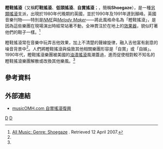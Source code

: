 {{refimprove|time=2009-08-19T04:24:15+00:00}}
{{Infobox Music genre
|bgcolor           = crimson
|color             = white
|name              = 瞪鞋搖滾
|stylistic_origins = [[另類搖滾|另類搖滾]] <br /> [[夢幻流行|夢幻流行]] <br /> [[太空搖滾|太空搖滾]] <br /> [[迷幻搖滾|迷幻搖滾]] <br /> [[噪音流行|噪音流行]] <br /> [[Drone_music|Drone music]]
|cultural_origins  = 1980年代中晚期的英國
|instruments       = [[吉他|吉他]]、[[歌唱|歌聲]]、[[貝斯|貝斯]]、[[爵士鼓|鼓]]
|popularity        = 1980年代早中期較處低潮，但1980年代晚期至1990年代早期間逐漸受到重視；自此後轉向地下。
|derivatives       = [[Nu_Gaze|Nu Gaze]]
|subgenrelist      = [[Nu_Gaze|Nu Gaze]]
|fusiongenres      = [[後金屬|後金屬]] – [[後搖滾|後搖滾]]
|regional_scenes   = [[The_Scene_That_Celebrates_Itself|The Scene That Celebrates Itself]]
|other_topics      = [[瞪鞋搖滾音樂家列表|音樂家列表]]
}}
'''瞪鞋搖滾'''（又稱'''盯鞋搖滾'''、'''低頭搖滾'''、'''自賞搖滾'''；{{lang-en|'''Shoegazing'''}}，簡稱'''Shoegaze'''），是一種[[另類搖滾|另類搖滾]]支派，出現於1980年代晚期的英國，並於1990年及1991年達到顛峰。英國音樂刊物——特別是''[[NME|NME]]''與''[[Melody_Maker|Melody Maker]]''——將此風格命名為「瞪鞋搖滾」，是因為這些樂團在現場演出時經常站著不動，全神貫注於在地上的[[效果器|效果器]]，貌似盯著他們的鞋子一樣。<ref name="all_music">[http://www.allmusic.com/explore/style/shoegaze-d2680 All Music: Genre: Shoegaze] {{WebCite|url=https://www.webcitation.org/5wjkalKMT?url=http://www.allmusic.com/explore/style/shoegaze-d2680 |date=20110224130751 |dateformat=iso }}. Retrieved 12 April 2007.</ref>

瞪鞋搖滾常在音樂中玩弄吉他效果，加上不清楚的聲線旋律，融入吉他富有創意的噪音背景中<ref name="all_music"/>。人們將瞪鞋搖滾與倫敦其他相關樂團形容是「自賞」或「自娛」。1990年代，瞪鞋搖滾樂團被美國的[[油漬搖滾|油漬搖滾]]風潮蓋過，進而促使相對較不知名的瞪鞋搖滾樂團解散或改換其他樂風。<ref name="all_music"/>

== 參考資料 ==
{{reflist}}

== 外部連結 ==
* [http://www.musicomh.com/comment/shoegaze_0807.htm musicOMH.com 自賞搖滾復興] {{Wayback|url=http://www.musicomh.com/comment/shoegaze_0807.htm |date=20120818193809 }}
{{Rock}}
[[Category:搖滾樂類型|D]]
[[Category:英國音樂風格|D]]